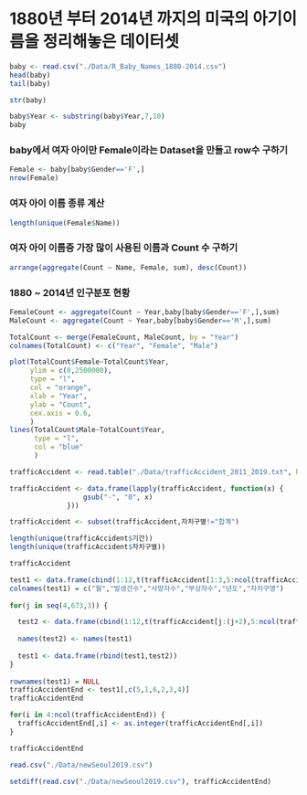 # 1880년 부터 2014년 까지의 미국의 아기이름을 정리해놓은 데이터셋

```r
baby <- read.csv("./Data/R_Baby_Names_1880-2014.csv")
head(baby)
tail(baby)
```

```r
str(baby)
```

```r
baby$Year <- substring(baby$Year,7,10)
baby
```

### baby에서 여자 아이만 Female이라는 Dataset을 만들고 row수 구하기

```r
Female <- baby[baby$Gender=='F',]
nrow(Female) 
```

### 여자 아이 이름 종류 계산

```r
length(unique(Female$Name))
```

### 여자 아이 이름중 가장 많이 사용된 이름과 Count 수 구하기

```r
arrange(aggregate(Count ~ Name, Female, sum), desc(Count))
```

### 1880 \~ 2014년 인구분포 현황

```r
FemaleCount <- aggregate(Count ~ Year,baby[baby$Gender=='F',],sum)
MaleCount <- aggregate(Count ~ Year,baby[baby$Gender=='M',],sum)

TotalCount <- merge(FemaleCount, MaleCount, by = "Year")
colnames(TotalCount) <- c("Year", "Female", "Male")
```

```r
plot(TotalCount$Female~TotalCount$Year,
     ylim = c(0,2500000),
     type = "l",
     col = "orange",
     xlab = "Year",
     ylab = "Count",
     cex.axis = 0.6,
     )
lines(TotalCount$Male~TotalCount$Year,
      type = "l",
      col = "blue"
      )
```

```r
trafficAccident <- read.table("./Data/trafficAccident_2011_2019.txt", header = T)

trafficAccident <- data.frame(lapply(trafficAccident, function(x) {
                  gsub("-", "0", x)
              }))
```

```r
trafficAccident <- subset(trafficAccident,자치구별!="합계")

length(unique(trafficAccident$기간))
length(unique(trafficAccident$자치구별))

trafficAccident
```

```r
test1 <- data.frame(cbind(1:12,t(trafficAccident[1:3,5:ncol(trafficAccident)]),trafficAccident[1:3,1],trafficAccident[1:3,2]))
colnames(test1) = c("월","발생건수","사망자수","부상자수","년도","자치구명")
  
for(j in seq(4,673,3)) {

  test2 <- data.frame(cbind(1:12,t(trafficAccident[j:(j+2),5:ncol(trafficAccident)]),trafficAccident[j:(j+2),1],trafficAccident[j:(j+2),2]))
  
  names(test2) <- names(test1)
  
  test1 <- data.frame(rbind(test1,test2))
}
  
rownames(test1) = NULL
trafficAccidentEnd <- test1[,c(5,1,6,2,3,4)]
trafficAccidentEnd
```

```r
for(i in 4:ncol(trafficAccidentEnd)) {
  trafficAccidentEnd[,i] <- as.integer(trafficAccidentEnd[,i])
}

trafficAccidentEnd
```

```r
read.csv("./Data/newSeoul2019.csv")
```

```r
setdiff(read.csv("./Data/newSeoul2019.csv"), trafficAccidentEnd)
```
